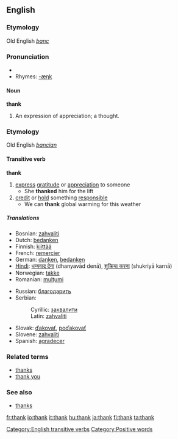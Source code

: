==English==
{{see|thanks}}

===Etymology===
Old English ''[[þanc]]''

===Pronunciation===
*{{audio|en-us-thank.ogg|Audio (US)}}
*Rhymes: [[Rhymes:English:-æŋk|-æŋk]]

====Noun====
'''thank'''

# {{obsolete}} An expression of appreciation; a thought.

===Etymology===
Old English ''[[þancian]]''
====Transitive verb====
'''thank'''

# [[express]] [[gratitude]] or [[appreciation]] to someone
#* She '''thanked''' him for the lift
# [[credit]] or [[hold]] something [[responsible]]
#* We can '''thank''' global warming for this weather

=====Translations=====
{{top}}
*Bosnian: [[zahvaliti#Bosnian|zahvaliti]]
*Dutch: [[bedanken]]
*Finnish: [[kiittää]]
*French: [[remercier]]
*German: [[danken]], [[bedanken]]
*[[Hindi]]: [[धन्यवाद देना]] (dhanyavād denā), [[शुक्रिया करना]] (shukriyā karnā)
*Norwegian: [[takke]]
*Romanian: [[mulţumi]]
{{mid}}
*Russian: [[благодарить]]
*Serbian:
*:Cyrillic: [[захвалити#Serbian|захвалити]]
*:Latin: [[zahvaliti#Serbian|zahvaliti]]
*Slovak: [[ďakovať]], [[poďakovať]]
*Slovene: [[zahvaliti]]
*Spanish: [[agradecer]]
{{bottom}}

===Related terms===
*[[thanks]]
*[[thank you]]

===See also===
*[[thanks]]

[[Category:English transitive verbs]]
[[Category:Positive words]]

[[fr:thank]]
[[io:thank]]
[[it:thank]]
[[hu:thank]]
[[ja:thank]]
[[fi:thank]]
[[ta:thank]]
